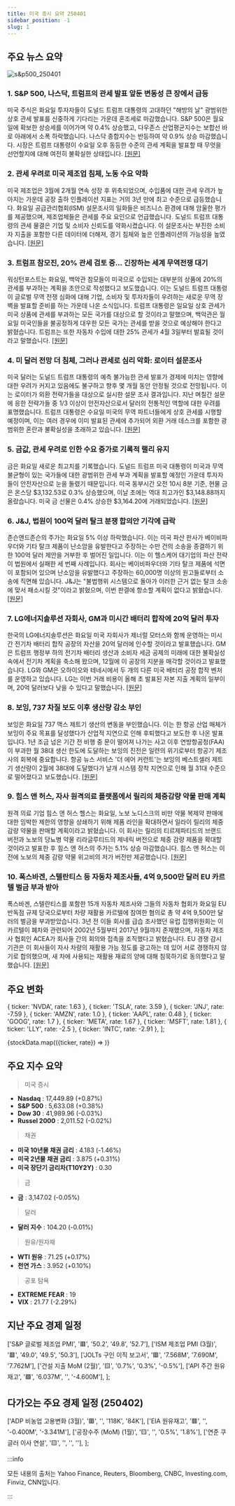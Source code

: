 ```yaml
---
title: 미국 증시 요약 250401
sidebar_position: -1
slug: 1
---
```


## 주요 뉴스 요약

![s&p500_250401](/map/250401.png)

### 1. **S&P 500, 나스닥, 트럼프의 관세 발표 앞둔 변동성 큰 장에서 급등**

미국 주식은 화요일 투자자들이 도널드 트럼프 대통령의 고대하던 "해방의 날" 광범위한 상호 관세 발표를 신중하게 기다리는 가운데 혼조세로 마감했습니다. S&P 500은 월요일에 확보한 상승세를 이어가며 약 0.4% 상승했고, 다우존스 산업평균지수는 보합선 바로 아래에서 소폭 하락했습니다. 나스닥 종합지수는 반등하여 약 0.9% 상승 마감했습니다. 시장은 트럼프 대통령이 수요일 오후 동등한 수준의 관세 계획을 발표할 때 무엇을 선언할지에 대해 여전히 불확실한 상태입니다. [[원문]](https://finance.yahoo.com/news/live/stock-market-today-sp-500-nasdaq-jump-in-volatile-session-ahead-of-trumps-tariff-reveal-200053391.html)

### 2. **관세 우려로 미국 제조업 침체, 노동 수요 약화**

미국 제조업은 3월에 2개월 연속 성장 후 위축되었으며, 수입품에 대한 관세 우려가 높아지는 가운데 공장 출하 인플레이션 지표는 거의 3년 만에 최고 수준으로 급등했습니다. 화요일 공급관리협회(ISM) 설문조사의 일화들은 비즈니스 환경에 대해 암울한 평가를 제공했으며, 제조업체들은 관세를 주요 요인으로 언급했습니다. 도널드 트럼프 대통령의 관세 물결은 기업 및 소비자 신뢰도를 약화시켰습니다. 이 설문조사는 부진한 소비자 지출을 포함한 다른 데이터에 더해져, 경기 침체와 높은 인플레이션의 가능성을 높였습니다. [[원문]](https://www.reuters.com/markets/us/us-manufacturing-slips-back-into-contraction-tariffs-angst-mounts-2025-04-01/)

### 3. **트럼프 참모진, 20% 관세 검토 중... 긴장하는 세계 무역전쟁 대기**

워싱턴포스트는 화요일, 백악관 참모들이 미국으로 수입되는 대부분의 상품에 20%의 관세를 부과하는 계획을 초안으로 작성했다고 보도했습니다. 이는 도널드 트럼프 대통령이 글로벌 무역 전쟁 심화에 대해 기업, 소비자 및 투자자들이 우려하는 새로운 무역 장벽을 발표할 준비를 하는 가운데 나온 소식입니다. 트럼프 대통령은 일요일 상호 관세가 미국 상품에 관세를 부과하는 모든 국가를 대상으로 할 것이라고 말했으며, 백악관은 월요일 미국인들을 불공정하게 대우한 모든 국가는 관세를 받을 것으로 예상해야 한다고 밝혔습니다. 트럼프는 또한 자동차 수입에 대한 25% 관세가 4월 3일부터 발효될 것이라고 말했습니다. [[원문]](https://www.reuters.com/world/us/trump-aides-draft-proposal-least-20-tariffs-most-imports-us-washington-post-2025-04-01/)

### 4. **미 달러 전망 더 침체, 그러나 관세로 심리 악화: 로이터 설문조사**

미국 달러는 도널드 트럼프 대통령의 예측 불가능한 관세 발표가 경제에 미치는 영향에 대한 우려가 커지고 있음에도 불구하고 향후 몇 개월 동안 안정될 것으로 전망됩니다. 이는 로이터가 외환 전략가들을 대상으로 실시한 설문 조사 결과입니다. 지난 며칠간 설문에 응한 전략가들 중 1/3 이상이 안전자산으로서 달러의 전통적인 역할에 대한 우려를 표명했습니다. 트럼프 대통령은 수요일 미국의 무역 파트너들에게 상호 관세를 시행할 예정이며, 이는 여러 경우에 이미 발표된 관세에 추가되어 외환 거래 데스크를 포함한 광범위한 혼란과 불확실성을 초래하고 있습니다. [[원문]](https://www.reuters.com/markets/currencies/us-dollar-outlook-more-subdued-tariffs-souring-sentiment-2025-04-01/)

### 5. **금값, 관세 우려로 인한 수요 증가로 기록적 랠리 유지**

금은 화요일 새로운 최고치를 기록했습니다. 도널드 트럼프 미국 대통령이 미국과 무역 불균형이 있는 국가들에 대한 광범위한 관세 부과 계획을 발표할 예정인 가운데 투자자들이 안전자산으로 눈을 돌렸기 때문입니다. 미국 동부시간 오전 10시 8분 기준, 현물 금은 온스당 $3,132.53로 0.3% 상승했으며, 이날 초에는 역대 최고가인 $3,148.88까지 올랐습니다. 미국 금 선물은 0.4% 상승한 $3,164.20에 거래되었습니다. [[원문]](https://www.reuters.com/markets/commodities/gold-hits-all-time-high-trumps-tariff-plans-stir-inflation-worries-2025-04-01/)

### 6. **J&J, 법원이 100억 달러 탈크 분쟁 합의안 기각에 급락**

존슨앤드존슨의 주가는 화요일 5% 이상 하락했습니다. 이는 미국 파산 판사가 베이비파우더와 기타 탈크 제품이 난소암을 유발한다고 주장하는 수만 건의 소송을 종결하기 위한 100억 달러 제안을 거부한 후 벌어진 일입니다. 이는 이 헬스케어 대기업의 파산 전략이 법원에서 실패한 세 번째 사례입니다. 회사는 베이비파우더와 기타 탈크 제품에 석면이 포함되어 있으며 난소암을 유발했다고 주장하는 60,000명 이상의 원고들로부터 소송에 직면해 있습니다. J&J는 "불법행위 시스템으로 돌아가 이러한 근거 없는 탈크 소송에 맞서 패소시킬 것"이라고 밝혔으며, 이번 판결에 항소할 계획이 없다고 밝혔습니다. [[원문]](https://www.reuters.com/business/healthcare-pharmaceuticals/jj-shares-fall-after-judge-rejects-10-billion-talc-settlement-2025-04-01/)

### 7. **LG에너지솔루션 자회사, GM과 미시간 배터리 합작에 20억 달러 투자**

한국의 LG에너지솔루션은 화요일 미국 자회사가 제너럴 모터스와 함께 운영하는 미시간 전기차 배터리 합작 공장의 자산을 20억 달러에 인수할 것이라고 발표했습니다. GM은 트럼프 행정부 하의 전기차 배터리 생산과 소비자 세금 공제의 미래에 대한 불확실성 속에서 전기차 계획을 축소해 왔으며, 12월에 이 공장의 지분을 매각할 것이라고 발표했습니다. LG와 GM은 오하이오와 테네시에서 두 개의 다른 미국 배터리 공장 합작 벤처를 운영하고 있습니다. LG는 이번 거래 비용이 올해 초 발표된 자본 지출 계획의 일부이며, 20억 달러보다 낮을 수 있다고 말했습니다. [[원문]](https://www.reuters.com/business/lg-energy-solution-jv-with-gm-sells-2-billion-assets-us-subsidiary-2025-04-01/)

### 8. **보잉, 737 차질 보도 이후 생산량 감소 부인**

보잉은 화요일 737 맥스 제트기 생산의 변동을 부인했습니다. 이는 한 항공 산업 매체가 보잉이 주요 목표를 달성했다가 산업적 지연으로 인해 후퇴했다고 보도한 후 나온 발표입니다. 1년 조금 넘은 기간 전 비행 중 문이 떨어져 나가는 사고 이후 연방항공청(FAA)이 부과한 월 38대 생산 한도에 도달하는 보잉의 진전은 일련의 위기로부터 항공기 제조사의 회복에 중요합니다. 항공 뉴스 서비스 '더 에어 커런트'는 보잉의 베스트셀러 제트기 생산량이 2월에 38대에 도달했다가 날개 시스템 장착 지연으로 인해 월 31대 수준으로 떨어졌다고 보도했습니다. [[원문]](https://www.reuters.com/business/aerospace-defense/boeing-slowed-production-737-max-31-planes-per-month-air-current-reports-2025-04-01/)

### 9. **힘스 앤 허스, 자사 원격의료 플랫폼에서 릴리의 체중감량 약물 판매 계획**

원격 의료 기업 힘스 앤 허스 헬스는 화요일, 노보 노디스크의 비만 약물 복제약 판매에 대한 임박한 제한의 영향을 상쇄하기 위해 제품 라인을 확대하면서 일라이 릴리의 체중 감량 약물을 판매할 계획이라고 밝혔습니다. 이 회사는 릴리의 티르제파티드의 브랜드 버전과 노보의 당뇨병 약물 리라글루티드의 제네릭 버전으로 체중 감량 제품을 확대할 것이라고 발표한 후 힘스 앤 허스의 주가는 5.1% 상승 마감했습니다. 힘스 앤 허스는 이전에 노보의 체중 감량 약물 위고비의 저가 버전만 제공했습니다. [[원문]](https://www.reuters.com/sustainability/boards-policy-regulation/eu-issues-458-million-euro-fine-car-manufacturers-over-vehicle-recycling-cartel-2025-04-01/)

### 10. **폭스바겐, 스텔란티스 등 자동차 제조사들, 4억 9,500만 달러 EU 카르텔 벌금 부과 받아**

폭스바겐, 스텔란티스를 포함한 15개 자동차 제조사와 그들의 자동차 협회가 화요일 EU 반독점 규제 당국으로부터 차량 재활용 카르텔에 참여한 혐의로 총 약 4억 9,500만 달러의 벌금을 부과받았습니다. 3년 전 이들 회사를 급습 조사했던 유럽 집행위원회는 이 카르텔이 폐차와 관련되어 2002년 5월부터 2017년 9월까지 존재했으며, 자동차 제조사 협회인 ACEA가 회사들 간의 회의와 접촉을 조직했다고 밝혔습니다. EU 경쟁 감시 기관은 이 회사들이 자사 차량의 재활용 가능 정도를 광고하는 데 있어 서로 경쟁하지 않기로 합의했으며, 새 차에 사용되는 재활용 재료의 양에 대해 침묵하기로 동의했다고 말했습니다. [[원문]](https://www.reuters.com/business/healthcare-pharmaceuticals/hims-hers-sell-lillys-zepbound-its-telehealth-platform-2025-04-01/)

## 주요 변화

  { ticker: 'NVDA', rate: 1.63 },
  { ticker: 'TSLA', rate: 3.59 },
  { ticker: 'JNJ', rate: -7.59 },
  { ticker: 'AMZN', rate: 1.0 },
  { ticker: 'AAPL', rate: 0.48 },
  { ticker: 'GOOG', rate: 1.7 },
  { ticker: 'META', rate: 1.67 },
  { ticker: 'MSFT', rate: 1.81 },
  { ticker: 'LLY', rate: -2.5 },
  { ticker: 'INTC', rate: -2.91 },
];

{stockData.map(({ticker, rate}) => <StockCardMini key={ticker} ticker={ticker} rate={rate}></StockCardMini>)}

## 주요 지수 요약

> 미국 증시

- **Nasdaq** : 17,449.89 (+0.87%)
- **S&P 500** : 5,633.08 (+0.38%)
- **Dow 30** : 41,989.96 (-0.03%)
- **Russel 2000** : 2,011.52 (-0.02%)

> 채권

- **미국 10년물 채권 금리** : 4.183 (-1.46%)
- **미국 2년물 채권 금리** : 3.875 (+0.31%)
- **미국 장단기 금리차(T10Y2Y)** : 0.30

> 금

- **금** : 3,147.02 (-0.05%)

> 달러

- **달러 지수** : 104.20 (-0.01%)

> 원유/원자재

- **WTI 원유** : 71.25 (+0.17%)
- **천연 가스** : 3.952 (+0.10%)

> 공포 탐욕

- **EXTREME FEAR** : 19
- **VIX** : 21.77 (-2.29%)

## 지난 주요 경제 일정

  ['S&P 글로벌 제조업 PMI', '🟥', '50.2', '49.8', '52.7'],
  ['ISM 제조업 PMI (3월)', '🟥', '49.0', '49.5', '50.3'],
  ['JOLTs 구인 이직 보고서', '🟥', '7.568M', '7.690M', '7.762M'],
  ['건설 지출 MoM (2월)', '🟨', '0.7%', '0.3%', '-0.5%'],
  ['API 주간 원유 재고', '🟩', '6.037M', '', '-4.600M'],
];

<EconomicCalendar data={eventsData} />

## 다가오는 주요 경제 일정 (250402)

  ['ADP 비농업 고용변화 (3월)', '🟥', '', '118K', '84K'],
  ['EIA 원유재고', '🟥', '', '-0.400M', '-3.341M'],
  ['공장수주 (MoM) (1월)', '🟨', '', '0.5%', '1.8%'],
  ['연준 쿠글러 이사 연설', '🟨', '', '', ''],
];

<EconomicCalendar data={nextEventsData} />

:::info

모든 내용의 출처는 Yahoo Finance, Reuters, Bloomberg, CNBC, Investing.com, Finviz, CNN입니다.

:::
